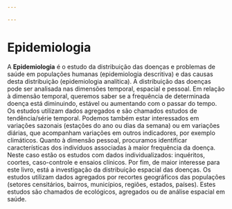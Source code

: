 ```yaml
---

---
```


# Epidemiologia

A **Epidemiologia** é o estudo da distribuição das doenças e problemas de saúde em populações humanas (epidemiologia descritiva) e das causas desta distribuição (epidemiologia analítica). A distribuição das doenças pode ser analisada nas dimensões temporal, espacial e pessoal. Em relação à dimensão temporal, queremos saber se a frequência de determinada doença está diminuindo, estável ou aumentando com o passar do tempo. Os estudos utilizam dados agregados e são chamados estudos de tendência/série temporal. Podemos também estar interessados em variações sazonais (estações do ano ou dias da semana) ou em variações diárias, que acompanham variações em outros indicadores, por exemplo climáticos. Quanto à dimensão pessoal, procuramos identificar características dos indivíduos associadas à maior frequência da doença. Neste caso estão os estudos com dados individualizados: inquéritos, coortes, caso-controle e ensaios clínicos. Por fim, de maior interesse para este livro, está a investigação da distribuição espacial das doenças. Os estudos utilizam dados agregados por recortes geográficos das populações (setores censitários, bairros, municípios, regiões, estados, países). Estes estudos são chamados de ecológicos, agregados ou de análise espacial em saúde.
